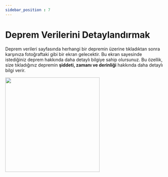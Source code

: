 ---
sidebar_position : 7
---

# Deprem Verilerini Detaylandırmak

Deprem verileri sayfasında herhangi bir depremin üzerine tıkladıktan sonra karşınıza fotoğraftaki gibi bir ekran gelecektir. Bu ekran sayesinde istediğiniz deprem hakkında daha detaylı bilgiye sahip olursunuz. Bu özellik, size tıkladığınız depremin **şiddeti, zamanı ve derinliği** hakkında daha detaylı bilgi verir.


<img src={GitHubLogo} width="300"/>